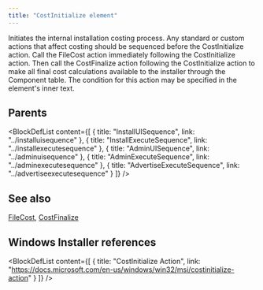 ```yaml
---
title: "CostInitialize element"
---
```



Initiates the internal installation costing process. Any standard or custom actions that affect costing should be sequenced before the CostInitialize action. Call the FileCost action immediately following the CostInitialize action. Then call the CostFinalize action following the CostInitialize action to make all final cost calculations available to the installer through the Component table. The condition for this action may be specified in the element's inner text.


## Parents

<BlockDefList content={[
    {
      title: "InstallUISequence",
      link: "../installuisequence"
    },
    {
      title: "InstallExecuteSequence",
      link: "../installexecutesequence"
    },
    {
      title: "AdminUISequence",
      link: "../adminuisequence"
    },
    {
      title: "AdminExecuteSequence",
      link: "../adminexecutesequence"
    },
    {
      title: "AdvertiseExecuteSequence",
      link: "../advertiseexecutesequence"
    }
  ]}
/>

## See also
[FileCost](../filecost), [CostFinalize](../costfinalize)

## Windows Installer references

<BlockDefList content={[
    {
      title: "CostInitialize Action",
      link: "https://docs.microsoft.com/en-us/windows/win32/msi/costinitialize-action"
    }
  ]}
/>
